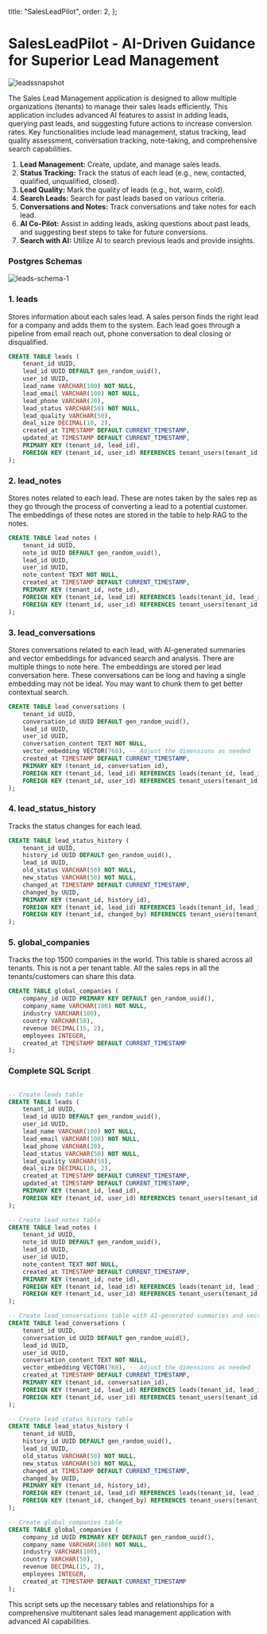 
  title: "SalesLeadPilot",
  order: 2,
};

# SalesLeadPilot - AI-Driven Guidance for Superior Lead Management

![leadssnapshot](/docs/leadssnapshot.png)

The Sales Lead Management application is designed to allow multiple organizations (tenants) to manage their sales leads efficiently. This application includes advanced AI features to assist in adding leads, querying past leads, and suggesting future actions to increase conversion rates. Key functionalities include lead management, status tracking, lead quality assessment, conversation tracking, note-taking, and comprehensive search capabilities.

1. **Lead Management:** Create, update, and manage sales leads.
2. **Status Tracking:** Track the status of each lead (e.g., new, contacted, qualified, unqualified, closed).
3. **Lead Quality:** Mark the quality of leads (e.g., hot, warm, cold).
4. **Search Leads:** Search for past leads based on various criteria.
5. **Conversations and Notes:** Track conversations and take notes for each lead.
6. **AI Co-Pilot:** Assist in adding leads, asking questions about past leads, and suggesting best steps to take for future conversions.
7. **Search with AI:** Utilize AI to search previous leads and provide insights.

### Postgres Schemas

![leads-schema-1](/docs/leadsschema.png)

### 1. leads

Stores information about each sales lead. A sales person finds the right lead for a company and adds them to the system. Each lead goes through a pipeline from email reach out, phone conversation to deal closing or disqualified.

```sql
CREATE TABLE leads (
    tenant_id UUID,
    lead_id UUID DEFAULT gen_random_uuid(),
    user_id UUID,
    lead_name VARCHAR(100) NOT NULL,
    lead_email VARCHAR(100) NOT NULL,
    lead_phone VARCHAR(20),
    lead_status VARCHAR(50) NOT NULL,
    lead_quality VARCHAR(50),
    deal_size DECIMAL(10, 2),
    created_at TIMESTAMP DEFAULT CURRENT_TIMESTAMP,
    updated_at TIMESTAMP DEFAULT CURRENT_TIMESTAMP,
    PRIMARY KEY (tenant_id, lead_id),
    FOREIGN KEY (tenant_id, user_id) REFERENCES tenant_users(tenant_id, user_id)
);
```

### 2. lead_notes

Stores notes related to each lead. These are notes taken by the sales rep as they go through the process of converting a lead to a potential customer. The embeddings of these notes are stored in the table to help RAG to the notes.

```sql
CREATE TABLE lead_notes (
    tenant_id UUID,
    note_id UUID DEFAULT gen_random_uuid(),
    lead_id UUID,
    user_id UUID,
    note_content TEXT NOT NULL,
    created_at TIMESTAMP DEFAULT CURRENT_TIMESTAMP,
    PRIMARY KEY (tenant_id, note_id),
    FOREIGN KEY (tenant_id, lead_id) REFERENCES leads(tenant_id, lead_id),
    FOREIGN KEY (tenant_id, user_id) REFERENCES tenant_users(tenant_id, user_id)
);
```

### 3. lead_conversations

Stores conversations related to each lead, with AI-generated summaries and vector embeddings for advanced search and analysis. There are multiple things to note here. The embeddings are stored per lead conversation here. These conversations can be long and having a single embedding may not be ideal. You may want to chunk them to get better contextual search.

```sql
CREATE TABLE lead_conversations (
    tenant_id UUID,
    conversation_id UUID DEFAULT gen_random_uuid(),
    lead_id UUID,
    user_id UUID,
    conversation_content TEXT NOT NULL,
    vector_embedding VECTOR(768), -- Adjust the dimensions as needed
    created_at TIMESTAMP DEFAULT CURRENT_TIMESTAMP,
    PRIMARY KEY (tenant_id, conversation_id),
    FOREIGN KEY (tenant_id, lead_id) REFERENCES leads(tenant_id, lead_id),
    FOREIGN KEY (tenant_id, user_id) REFERENCES tenant_users(tenant_id, user_id)
);
```

### 4. lead_status_history

Tracks the status changes for each lead.

```sql
CREATE TABLE lead_status_history (
    tenant_id UUID,
    history_id UUID DEFAULT gen_random_uuid(),
    lead_id UUID,
    old_status VARCHAR(50) NOT NULL,
    new_status VARCHAR(50) NOT NULL,
    changed_at TIMESTAMP DEFAULT CURRENT_TIMESTAMP,
    changed_by UUID,
    PRIMARY KEY (tenant_id, history_id),
    FOREIGN KEY (tenant_id, lead_id) REFERENCES leads(tenant_id, lead_id),
    FOREIGN KEY (tenant_id, changed_by) REFERENCES tenant_users(tenant_id, user_id)
);

```

### 5. global_companies

Tracks the top 1500 companies in the world. This table is shared across all tenants. This is not a per tenant table. All the sales reps in all the tenants/customers can share this data.

```sql
CREATE TABLE global_companies (
    company_id UUID PRIMARY KEY DEFAULT gen_random_uuid(),
    company_name VARCHAR(100) NOT NULL,
    industry VARCHAR(100),
    country VARCHAR(50),
    revenue DECIMAL(15, 2),
    employees INTEGER,
    created_at TIMESTAMP DEFAULT CURRENT_TIMESTAMP
);
```

### Complete SQL Script

```sql

-- Create leads table
CREATE TABLE leads (
    tenant_id UUID,
    lead_id UUID DEFAULT gen_random_uuid(),
    user_id UUID,
    lead_name VARCHAR(100) NOT NULL,
    lead_email VARCHAR(100) NOT NULL,
    lead_phone VARCHAR(20),
    lead_status VARCHAR(50) NOT NULL,
    lead_quality VARCHAR(50),
    deal_size DECIMAL(10, 2),
    created_at TIMESTAMP DEFAULT CURRENT_TIMESTAMP,
    updated_at TIMESTAMP DEFAULT CURRENT_TIMESTAMP,
    PRIMARY KEY (tenant_id, lead_id),
    FOREIGN KEY (tenant_id, user_id) REFERENCES tenant_users(tenant_id, user_id)
);

-- Create lead_notes table
CREATE TABLE lead_notes (
    tenant_id UUID,
    note_id UUID DEFAULT gen_random_uuid(),
    lead_id UUID,
    user_id UUID,
    note_content TEXT NOT NULL,
    created_at TIMESTAMP DEFAULT CURRENT_TIMESTAMP,
    PRIMARY KEY (tenant_id, note_id),
    FOREIGN KEY (tenant_id, lead_id) REFERENCES leads(tenant_id, lead_id),
    FOREIGN KEY (tenant_id, user_id) REFERENCES tenant_users(tenant_id, user_id)
);

-- Create lead_conversations table with AI-generated summaries and vector embeddings
CREATE TABLE lead_conversations (
    tenant_id UUID,
    conversation_id UUID DEFAULT gen_random_uuid(),
    lead_id UUID,
    user_id UUID,
    conversation_content TEXT NOT NULL,
    vector_embedding VECTOR(768), -- Adjust the dimensions as needed
    created_at TIMESTAMP DEFAULT CURRENT_TIMESTAMP,
    PRIMARY KEY (tenant_id, conversation_id),
    FOREIGN KEY (tenant_id, lead_id) REFERENCES leads(tenant_id, lead_id),
    FOREIGN KEY (tenant_id, user_id) REFERENCES tenant_users(tenant_id, user_id)
);

-- Create lead_status_history table
CREATE TABLE lead_status_history (
    tenant_id UUID,
    history_id UUID DEFAULT gen_random_uuid(),
    lead_id UUID,
    old_status VARCHAR(50) NOT NULL,
    new_status VARCHAR(50) NOT NULL,
    changed_at TIMESTAMP DEFAULT CURRENT_TIMESTAMP,
    changed_by UUID,
    PRIMARY KEY (tenant_id, history_id),
    FOREIGN KEY (tenant_id, lead_id) REFERENCES leads(tenant_id, lead_id),
    FOREIGN KEY (tenant_id, changed_by) REFERENCES tenant_users(tenant_id, user_id)
);

-- Create global_companies table
CREATE TABLE global_companies (
    company_id UUID PRIMARY KEY DEFAULT gen_random_uuid(),
    company_name VARCHAR(100) NOT NULL,
    industry VARCHAR(100),
    country VARCHAR(50),
    revenue DECIMAL(15, 2),
    employees INTEGER,
    created_at TIMESTAMP DEFAULT CURRENT_TIMESTAMP
);
```

This script sets up the necessary tables and relationships for a comprehensive multitenant sales lead management application with advanced AI capabilities.
